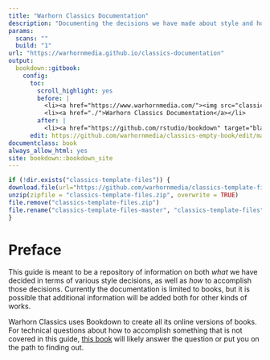 ```yaml
--- 
title: "Warhorn Classics Documentation"
description: "Documenting the decisions we have made about style and how to accomplish them."
params:
  scans: ""
  build: "1"
url: "https://warhornmedia.github.io/classics-documentation"
output: 
  bookdown::gitbook:
    config:
      toc:
        scroll_highlight: yes
        before: |
          <li><a href="https://www.warhornmedia.com/"><img src="classics-template-files/images/warhornlogo.png" width="260"></a></li>
          <li><a href="./">Warhorn Classics Documentation</a></li>
        after: |
          <li><a href="https://github.com/rstudio/bookdown" target="blank">Published with bookdown</a></li>
      edit: https://github.com/warhornmedia/classics-empty-book/edit/master/%s
documentclass: book
always_allow_html: yes
site: bookdown::bookdown_site
---
```


```r
if (!dir.exists("classics-template-files")) {
download.file(url="https://github.com/warhornmedia/classics-template-files/archive/master.zip", destfile = "classics-template-files.zip")
unzip(zipfile = "classics-template-files.zip", overwrite = TRUE)
file.remove("classics-template-files.zip")
file.rename("classics-template-files-master", "classics-template-files")
}
```

# Preface {-}

This guide is meant to be a repository of information on both *what* we have decided in terms of various style decisions, as well as *how* to accomplish those decisions. Currently the documentation is limited to books, but it is possible that additional information will be added both for other kinds of works.

Warhorn Classics uses Bookdown to create all its online versions of books. For technical questions about how to accomplish something that is not covered in this guide, [this book](https://bookdown.org/yihui/bookdown/) will likely answer the question or put you on the path to finding out.

